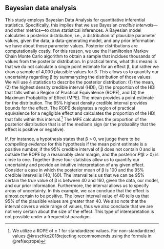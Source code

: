 
## Bayesian data analysis

This study employs Bayesian Data Analysis for quantitative inferential 
statistics. 
Specifically, this implies that we use Bayesian *credible intervals*---and 
other metrics---to draw statistical inferences.
A Bayesian model calculates a posterior distribution, i.e., a distribution of 
plausible parameter values, given the data, a data-generating model, and any 
prior information we have about those parameter values. 
Posterior distributions are computationally costly. 
For this reason, we use the Hamiltonian Markov Chain Monte Carlo algorithm 
to obtain a sample that incldues thousands of values from the posterior 
distribution. 
In practical terms, what this means is that we do not calculate a single 
point estimate for an effect &beta;, but rather we draw a sample of 4,000 
plausible values for &beta;. 
This allows us to quantify our uncertainty regarding &beta; by summaryzing 
the distribution of those values.
We will use 4 statistics to describe the posterior distribution: (1) the mean, 
(2) the highest density credible interval (HDI), (3) the proportion of the 
HDI that falls within a Region of Practical Equivalence (ROPE), and (4) the 
Maximum Probability of Effect (MPE).
The mean provides a point estimate for the distribution. 
The 95% highest density credible interval provides bounds for the effect. 
The ROPE designates a region of practical equivalence for a negligible effect 
and calculates the proportion of the HDI that falls within this interval.^[We 
utilize a ROPE of &pm; 1 for standardized values. For non-standardized values 
@kruschke2018rejecting recommomends using the formula in \@ref(eq:rope)] 
The MPE calculates the proportion of the posterior distribution that is of the 
median's sign (or the probability that the effect is positive or negative). 

\begin{equation}
es = \frac{\mu_1 - \mu_2}{\sqrt{\frac{\sigma_1^2 + \sigma_2^2}{2}}}
(\#eq:rope)
\end{equation}

If, for instance, a hypothesis states that &beta; &gt; 0, we judge there to be 
*compelling evidence* for this hypothesis if the mean point estimate is 
a positive number, if the 95% credible interval of &beta; does not contain 0 
and is outside the ROPE by a reasonably clear margin, and the posterior 
*P*(&beta; &gt; 0) is close to one. 
Together these four statistics allow us to quantify our uncertainty and 
provide an intuitive interpretation of any given effect.
Consider a case in which the posterior mean of &beta; is 100 and the 95% 
credible interval is [40, 160]. 
The interval tells us that we can be 95% certain the *true* value of &beta;
is between 40 and 160, given the data, our model, and our prior information. 
Furthermore, the interval allows us to specify areas of uncertainty. 
In this example, we can conclude that the effect is almost certain to be 
positive. 
The lower interval value of 40 tells us that 95% of the plausible values are 
greater than 40. 
We also note that the interval covers a wide range of values, thus we also 
conclude that we are not very certain about the size of the effect. 
This type of interepretation is not possible under a frequentist paradigm.
